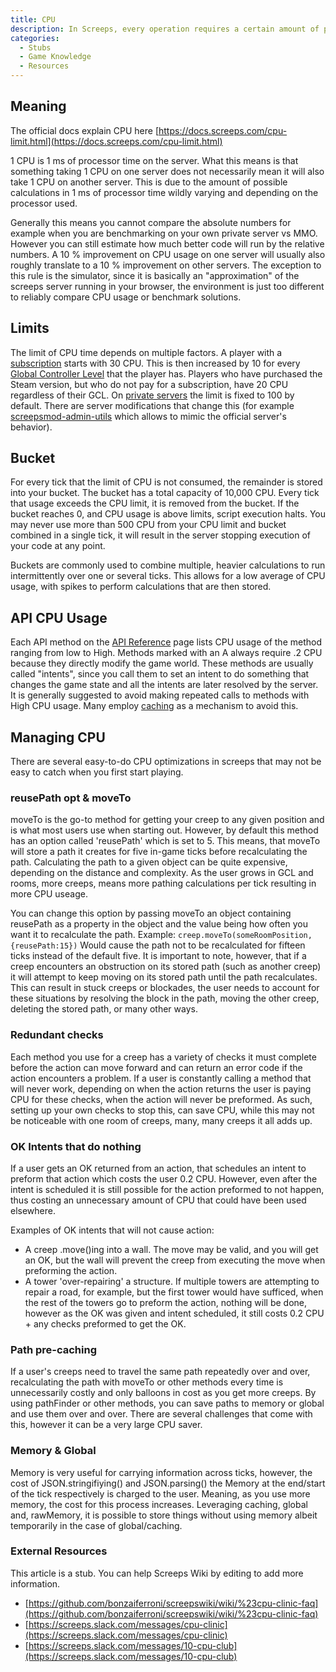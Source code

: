 ```yaml
---
title: CPU
description: In Screeps, every operation requires a certain amount of processing power to be completed. Every player has a limit of how much CPU they can be use in a single tick.
categories:
  - Stubs
  - Game Knowledge
  - Resources
---
```


## Meaning

The official docs explain CPU here [https://docs.screeps.com/cpu-limit.html](https://docs.screeps.com/cpu-limit.html)

1 CPU is 1 ms of processor time on the server. What this means is that something taking 1 CPU on one server does not necessarily mean it will also take 1 CPU on another server. This is due to the amount of possible calculations in 1 ms of processor time wildly varying and depending on the processor used.

Generally this means you cannot compare the absolute numbers for example when you are benchmarking on your own private server vs MMO. However you can still estimate how much better code will run by the relative numbers. A 10 % improvement on CPU usage on one server will usually also roughly translate to a 10 % improvement on other servers. The exception to this rule is the simulator, since it is basically an "approximation" of the screeps server running in your browser, the environment is just too different to reliably compare CPU usage or benchmark solutions.

## Limits

The limit of CPU time depends on multiple factors. A player with a [subscription](/Subscription) starts with 30 CPU. This is then increased by 10 for every [Global Controller Level](/Global_Control_Level) that the player has. Players who have purchased the Steam version, but who do not pay for a subscription, have 20 CPU regardless of their GCL. On [private servers](/Private_Server) the limit is fixed to 100 by default. There are server modifications that change this (for example [screepsmod-admin-utils](https://github.com/ScreepsMods/screepsmod-admin-utils) which allows to mimic the official server's behavior).

## Bucket

For every tick that the limit of CPU is not consumed, the remainder is stored into your bucket. The bucket has a total capacity of 10,000 CPU. Every tick that usage exceeds the CPU limit, it is removed from the bucket. If the bucket reaches 0, and CPU usage is above limits, script execution halts. You may never use more than 500 CPU from your CPU limit and bucket combined in a single tick, it will result in the server stopping execution of your code at any point.

Buckets are commonly used to combine multiple, heavier calculations to run intermittently over one or several ticks. This allows for a low average of CPU usage, with spikes to perform calculations that are then stored.

## API CPU Usage

Each API method on the [API Reference](http://support.screeps.com/hc/en-us/articles/203084991-API-Reference) page lists CPU usage of the method ranging from low to High. Methods marked with an A always require .2 CPU because they directly modify the game world. These methods are usually called "intents", since you call them to set an intent to do something that changes the game state and all the intents are later resolved by the server. It is generally suggested to avoid making repeated calls to methods with High CPU usage. Many employ [caching](/Caching) as a mechanism to avoid this.

## Managing CPU

There are several easy-to-do CPU optimizations in screeps that may not be easy to catch when you first start playing.

### reusePath opt & moveTo

moveTo is the go-to method for getting your creep to any given position and is what most users use when starting out. However, by default this method has an option called 'reusePath' which is set to 5. This means, that moveTo will store a path it creates for five in-game ticks before recalculating the path. Calculating the path to a given object can be quite expensive, depending on the distance and complexity. As the user grows in GCL and rooms, more creeps, means more pathing calculations per tick resulting in more CPU useage.

You can change this option by passing moveTo an object containing reusePath as a property in the object and the value being how often you want it to recalculate the path. Example: `creep.moveTo(someRoomPosition,{reusePath:15})` Would cause the path not to be recalculated for fifteen ticks instead of the default five. It is important to note, however, that if a creep encounters an obstruction on its stored path (such as another creep) it will attempt to keep moving on its stored path until the path recalculates. This can result in stuck creeps or blockades, the user needs to account for these situations by resolving the block in the path, moving the other creep, deleting the stored path, or many other ways.

### Redundant checks

Each method you use for a creep has a variety of checks it must complete before the action can move forward and can return an error code if the action encounters a problem. If a user is constantly calling a method that will never work, depending on when the action returns the user is paying CPU for these checks, when the action will never be preformed. As such, setting up your own checks to stop this, can save CPU, while this may not be noticeable with one room of creeps, many, many creeps it all adds up.

### OK Intents that do nothing

If a user gets an OK returned from an action, that schedules an intent to preform that action which costs the user 0.2 CPU. However, even after the intent is scheduled it is still possible for the action preformed to not happen, thus costing an unnecessary amount of CPU that could have been used elsewhere.

Examples of OK intents that will not cause action:

- A creep .move()ing into a wall. The move may be valid, and you will get an OK, but the wall will prevent the creep from executing the move when preforming the action.
- A tower 'over-repairing' a structure. If multiple towers are attempting to repair a road, for example, but the first tower would have sufficed, when the rest of the towers go to preform the action, nothing will be done, however as the OK was given and intent scheduled, it still costs 0.2 CPU + any checks preformed to get the OK.

### Path pre-caching

If a user's creeps need to travel the same path repeatedly over and over, recalculating the path with moveTo or other methods every time is unnecessarily costly and only balloons in cost as you get more creeps. By using pathFinder or other methods, you can save paths to memory or global and use them over and over. There are several challenges that come with this, however it can be a very large CPU saver.

### Memory & Global

Memory is very useful for carrying information across ticks, however, the cost of JSON.stringifiying() and JSON.parsing() the Memory at the end/start of the tick respectively is charged to the user. Meaning, as you use more memory, the cost for this process increases. Leveraging caching, global and, rawMemory, it is possible to store things without using memory albeit temporarily in the case of global/caching.

### External Resources

This article is a stub. You can help Screeps Wiki by editing to add more information.

- [https://github.com/bonzaiferroni/screepswiki/wiki/%23cpu-clinic-faq](https://github.com/bonzaiferroni/screepswiki/wiki/%23cpu-clinic-faq)
- [https://screeps.slack.com/messages/cpu-clinic](https://screeps.slack.com/messages/cpu-clinic)
- [https://screeps.slack.com/messages/10-cpu-club](https://screeps.slack.com/messages/10-cpu-club)